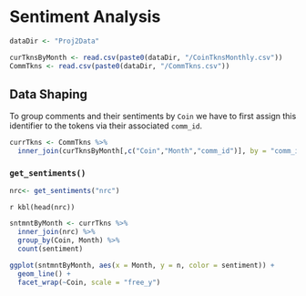 # Sentiment Analysis {#sentiments}

```r
dataDir <- "Proj2Data"
```


```r
curTknsByMonth <- read.csv(paste0(dataDir, "/CoinTknsMonthly.csv"))
CommTkns <- read.csv(paste0(dataDir, "/CommTkns.csv"))
```


## Data Shaping

To group comments and their sentiments by `Coin` we have to first assign this identifier to the tokens via their associated `comm_id`.

```r
currTkns <- CommTkns %>%
  inner_join(curTknsByMonth[,c("Coin","Month","comm_id")], by = "comm_id")
```

### `get_sentiments()`

```r
nrc<- get_sentiments("nrc")
```

`r kbl(head(nrc))`

```r
sntmntByMonth <- currTkns %>%
  inner_join(nrc) %>%
  group_by(Coin, Month) %>%
  count(sentiment)
```

```r
ggplot(sntmntByMonth, aes(x = Month, y = n, color = sentiment)) +
  geom_line() +
  facet_wrap(~Coin, scale = "free_y")
```


